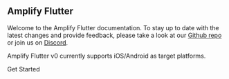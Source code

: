 ## Amplify Flutter

Welcome to the Amplify Flutter documentation. To stay up to date with the latest changes and provide feedback, please take a look at our [Github repo](https://github.com/aws-amplify/amplify-flutter) or join us on [Discord](https://discord.gg/jWVbPfC).

 Amplify Flutter v0 currently supports iOS/Android as target platforms.

<InternalLinkButton href="/lib-v1/project-setup/prereq">
  <span slot="text">Get Started</span>
</InternalLinkButton>
